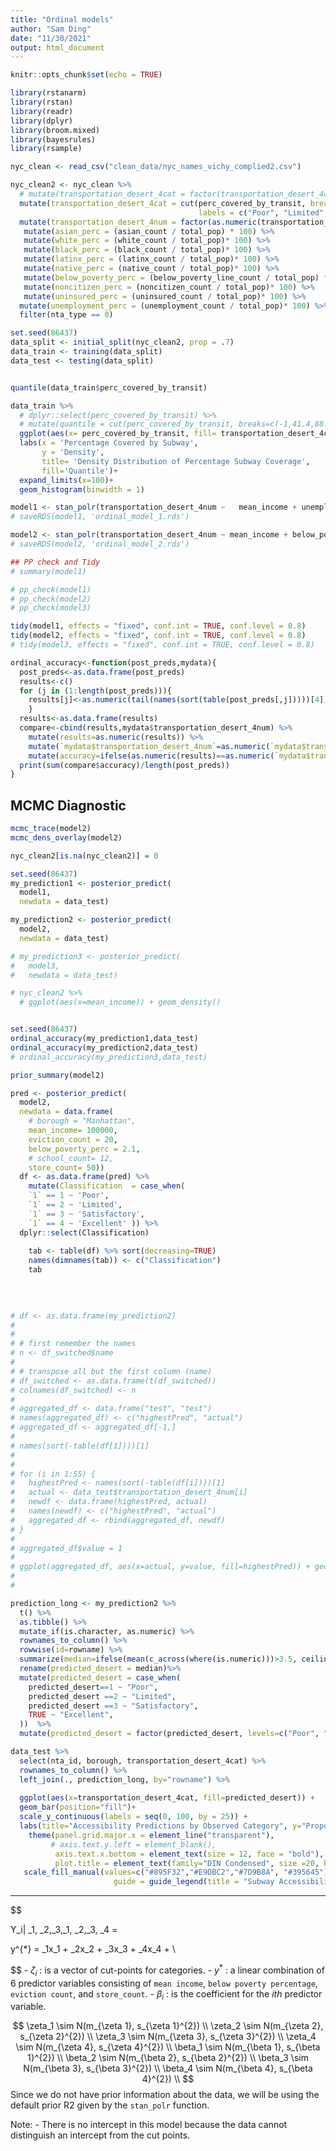 ```yaml
---
title: "Ordinal models"
author: "Sam Ding"
date: "11/30/2021"
output: html_document
---
```


```r
knitr::opts_chunk$set(echo = TRUE)
```

```r
library(rstanarm)
library(rstan)
library(readr)
library(dplyr)
library(broom.mixed)
library(bayesrules)
library(rsample)
```

```r
nyc_clean <- read_csv("clean_data/nyc_names_vichy_complied2.csv")

nyc_clean2 <- nyc_clean %>%
  # mutate(transportation_desert_4cat = factor(transportation_desert_4cat, levels=c("Poor", "Limited", "Satisfactory", "Excellent"))) %>%
  mutate(transportation_desert_4cat = cut(perc_covered_by_transit, breaks=c(-1, 10, 65, 90, 100), 
                                          labels = c("Poor", "Limited", "Satisfactory", "Excellent"))) %>%
  mutate(transportation_desert_4num = factor(as.numeric(transportation_desert_4cat))) %>%
   mutate(asian_perc = (asian_count / total_pop) * 100) %>%
   mutate(white_perc = (white_count / total_pop)* 100) %>%
   mutate(black_perc = (black_count / total_pop)* 100) %>%
   mutate(latinx_perc = (latinx_count / total_pop)* 100) %>%
   mutate(native_perc = (native_count / total_pop)* 100) %>%
   mutate(below_poverty_perc = (below_poverty_line_count / total_pop) * 100) %>%
   mutate(noncitizen_perc = (noncitizen_count / total_pop)* 100) %>%
   mutate(uninsured_perc = (uninsured_count / total_pop)* 100) %>%
  mutate(unemployment_perc = (unemployment_count / total_pop)* 100) %>%
  filter(nta_type == 0)

```


```r
set.seed(86437)
data_split <- initial_split(nyc_clean2, prop = .7) 
data_train <- training(data_split)
data_test <- testing(data_split) 


quantile(data_train$perc_covered_by_transit)

data_train %>%
  # dplyr::select(perc_covered_by_transit) %>% 
  # mutate(quantile = cut(perc_covered_by_transit, breaks=c(-1,41.4,88.1,99.97,100), label=c('Q1','Q2','Q3','Q4'))) %>%
  ggplot(aes(x= perc_covered_by_transit, fill= transportation_desert_4cat)) +
  labs(x = 'Percentage Covered by Subway', 
       y = 'Density', 
       title= 'Density Distribution of Percentage Subway Coverage', 
       fill='Quantile')+
  expand_limits(x=100)+
  geom_histogram(binwidth = 1)
```

```r
model1 <- stan_polr(transportation_desert_4num ~   mean_income + unemployment_perc + below_poverty_perc + eviction_count + uninsured_perc +white_perc + asian_perc + black_perc + latinx_perc + school_count + store_count, data =data_train, prior=R2(0.5),iter=500, seed = 86437, refresh=0, prior_PD=FALSE)
# saveRDS(model1, 'ordinal_model_1.rds')

model2 <- stan_polr(transportation_desert_4num ~ mean_income + below_poverty_perc + eviction_count + store_count + borough, data =data_train, prior=NULL,iter=500, seed = 86437, refresh=0, prior_PD=FALSE)
# saveRDS(model2, 'ordinal_model_2.rds')

## PP check and Tidy
# summary(model1)

# pp_check(model1)
# pp_check(model2)
# pp_check(model3)

tidy(model1, effects = "fixed", conf.int = TRUE, conf.level = 0.8)
tidy(model2, effects = "fixed", conf.int = TRUE, conf.level = 0.8)
# tidy(model3, effects = "fixed", conf.int = TRUE, conf.level = 0.8)

```

```r
ordinal_accuracy<-function(post_preds,mydata){
  post_preds<-as.data.frame(post_preds)
  results<-c()
  for (j in (1:length(post_preds))){
    results[j]<-as.numeric(tail(names(sort(table(post_preds[,j]))))[4])
    }
  results<-as.data.frame(results)
  compare<-cbind(results,mydata$transportation_desert_4num) %>%
    mutate(results=as.numeric(results)) %>%
    mutate(`mydata$transportation_desert_4num`=as.numeric(`mydata$transportation_desert_4num`))%>%
    mutate(accuracy=ifelse(as.numeric(results)==as.numeric(`mydata$transportation_desert_4num`),1,0))
  print(sum(compare$accuracy)/length(post_preds))
}
```

## MCMC Diagnostic
```r
mcmc_trace(model2)
mcmc_dens_overlay(model2)
```


```r
nyc_clean2[is.na(nyc_clean2)] = 0

set.seed(86437)
my_prediction1 <- posterior_predict(
  model1, 
  newdata = data_test)

my_prediction2 <- posterior_predict(
  model2, 
  newdata = data_test)

# my_prediction3 <- posterior_predict(
#   model3, 
#   newdata = data_test)

# nyc_clean2 %>%
  # ggplot(aes(x=mean_income)) + geom_density()


set.seed(86437)
ordinal_accuracy(my_prediction1,data_test)
ordinal_accuracy(my_prediction2,data_test)
# ordinal_accuracy(my_prediction3,data_test)

prior_summary(model2)

pred <- posterior_predict(
  model2, 
  newdata = data.frame( 
    # borough = "Manhattan",
    mean_income= 100000, 
    eviction_count = 20,
    below_poverty_perc = 2.1,
    # school_count= 12, 
    store_count= 50))
  df <- as.data.frame(pred) %>%
    mutate(Classification  = case_when(
    `1` == 1 ~ 'Poor',
    `1` == 2 ~ 'Limited',
    `1` == 3 ~ 'Satisfactory',
    `1` == 4 ~ 'Excellent' )) %>%
  dplyr::select(Classification)
    
    tab <- table(df) %>% sort(decreasing=TRUE)
    names(dimnames(tab)) <- c("Classification")
    tab
    
    
    
```

```r
# df <- as.data.frame(my_prediction2)
# 
# 
# # first remember the names
# n <- df_switched$name
# 
# # transpose all but the first column (name)
# df_switched <- as.data.frame(t(df_switched))
# colnames(df_switched) <- n
# 
# aggregated_df <- data.frame("test", "test")
# names(aggregated_df) <- c("highestPred", "actual")
# aggregated_df <- aggregated_df[-1,]
# 
# names(sort(-table(df[1])))[1]
# 
# 
# for (i in 1:55) {
#   highestPred <- names(sort(-table(df[i])))[1]
#   actual <- data_test$transportation_desert_4num[i]
#   newdf <- data.frame(highestPred, actual)
#   names(newdf) <- c("highestPred", "actual")
#   aggregated_df <- rbind(aggregated_df, newdf)
# }
# 
# aggregated_df$value = 1
# 
# ggplot(aggregated_df, aes(x=actual, y=value, fill=highestPred)) + geom_bar(position="fill", stat="identity") 
# 
# 


```

```r
prediction_long <- my_prediction2 %>% 
  t() %>% 
  as.tibble() %>%
  mutate_if(is.character, as.numeric) %>%
  rownames_to_column() %>% 
  rowwise(id=rowname) %>%
  summarize(median=ifelse(mean(c_across(where(is.numeric)))>3.5, ceiling(mean(c_across(where(is.numeric)))), floor(mean(c_across(where(is.numeric)))))) %>%
  rename(predicted_desert = median)%>%
  mutate(predicted_desert = case_when(
    predicted_desert==1 ~ "Poor",
    predicted_desert ==2 ~ "Limited",
    predicted_desert ==3 ~ "Satisfactory",
    TRUE ~ "Excellent",
  ))  %>%
  mutate(predicted_desert = factor(predicted_desert, levels=c("Poor", "Limited", "Satisfactory", "Excellent")))

data_test %>%
  select(nta_id, borough, transportation_desert_4cat) %>%
  rownames_to_column() %>%
  left_join(., prediction_long, by="rowname") %>%
  
  ggplot(aes(x=transportation_desert_4cat, fill=predicted_desert)) + 
  geom_bar(position="fill")+
  scale_y_continuous(labels = seq(0, 100, by = 25)) +
  labs(title="Accessibility Predictions by Observed Category", y="Proportion", x="")+
    theme(panel.grid.major.x = element_line("transparent"),
         # axis.text.y.left = element_blank(),
          axis.text.x.bottom = element_text(size = 12, face = "bold"),
          plot.title = element_text(family="DIN Condensed", size =20, hjust=.5, face = "bold")) +
   scale_fill_manual(values=c("#895F32","#E9DBC2","#7D9B8A", "#395645"),
                       guide = guide_legend(title = "Subway Accessibility \nCategory"), na.value="#D6D6D6")
```



----------------------------


$$

Y_i| \zeta_1, \zeta_2,\zeta_3,\beta_1, \beta_2,\beta_3, \beta_4 =
\begin{cases}
1 &, y^{*} < \zeta_1 \\
2 &, \zeta_1 \leq y^{*} < \zeta_2 \\
3 &, \zeta_2 \leq y^{*} < \zeta_3 \\
4 &, y^{*} \geq \zeta_3 \\
\end{cases} 


y^{*} = \beta_1x_1 + \beta_2x_2 + \beta_3x_3 + \beta_4x_4 + \epsilon \\

$$
- $\zeta_i$ : is a vector of cut-points for categories. 
- $y^{*}$ : a linear combination of 6 predictor variables consisting of `mean income`, `below poverty percentage`, `eviction count`, and `store_count`.
- $\beta_i$ : is the coefficient for the $ith$ predictor variable. 

$$
\zeta_1 \sim N(m_{\zeta 1}, s_{\zeta 1}^{2}) \\
\zeta_2 \sim N(m_{\zeta 2}, s_{\zeta 2}^{2}) \\
\zeta_3 \sim N(m_{\zeta 3}, s_{\zeta 3}^{2}) \\
\zeta_4 \sim N(m_{\zeta 4}, s_{\zeta 4}^{2}) \\
\beta_1 \sim N(m_{\beta 1}, s_{\beta 1}^{2}) \\
\beta_2 \sim N(m_{\beta 2}, s_{\beta 2}^{2}) \\
\beta_3 \sim N(m_{\beta 3}, s_{\beta 3}^{2}) \\
\beta_4 \sim N(m_{\beta 4}, s_{\beta 4}^{2}) \\
$$
Since we do not have prior information about the data, we will be using the default prior R2 given by the `stan_polr` function. 

Note:
- There is no intercept in this model because the data cannot distinguish an intercept from the cut points. 



